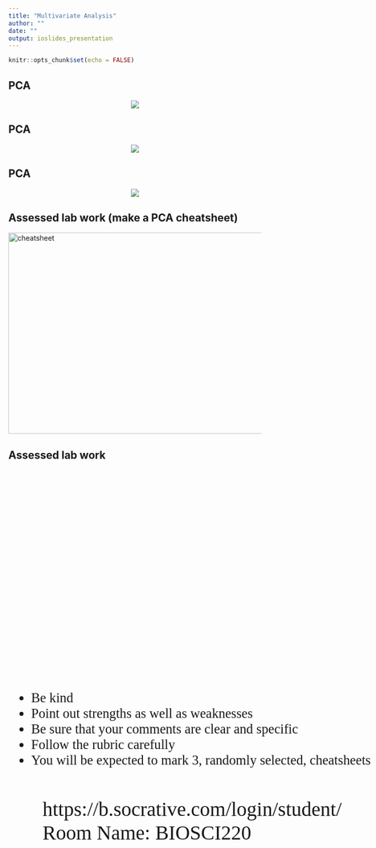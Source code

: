 ```yaml
---
title: "Multivariate Analysis"
author: ""
date: ""
output: ioslides_presentation
---
```


<style type="text/css">
slides > slide:not(.nobackground):after {
  content: '';
}
</style>

```r
knitr::opts_chunk$set(echo = FALSE)
```

## PCA

<center>
![](../gifs/bread_data.png)
</center>

## PCA 

<center>
![](../gifs/pca.gif)
</center>

## PCA 

<center>
![](../gifs/perp.gif)
</center>




## Assessed lab work (make a PCA cheatsheet)

<img src="https://d33wubrfki0l68.cloudfront.net/65dffd1bdcaa0025006262164d98e8068e8b4387/c3895/wp-content/uploads/2018/08/rmarkdown-2.0.png" alt="cheatsheet" width="600" height="400"/>

## Assessed lab work

<ul style="font-family: bookman, bookman; font-size:20pt; top:35%;position: absolute;">
  <li> Be kind </li>
  <li> Point out strengths as well as weaknesses </li>
  <li> Be sure that your comments are clear and specific </li>
  <li> Follow the rubric carefully  </li>
  <li> You will be expected to mark 3, randomly selected, cheatsheets </li>
  </ul>

## 


<ul style="font-family: bookman, bookman; font-size:30pt; top:40%;position: absolute;">
  https://b.socrative.com/login/student/
  Room Name: BIOSCI220
 </ul>

